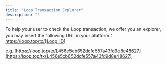 ```yaml
---
title: "Loop Transaction Explorer"
description: ""
---
```


To help your user to check the Loop transaction, we offer you an explorer, you may insert the following URL in your
platform：https://loop.top/tx/[Loop_ID]

e.g. [https://loop.top/tx/L456e5cb652dcfe557a43fd9d8e48627](https://loop.top/tx/L456e5cb652dcfe557a43fd9d8e48627)
